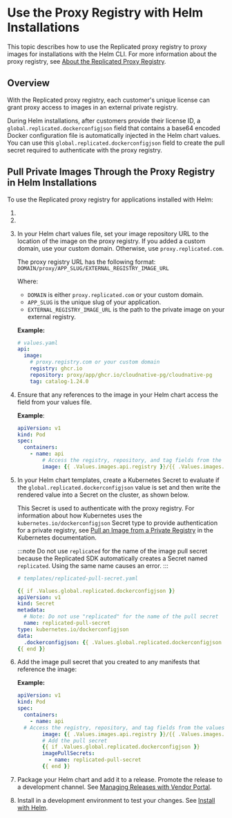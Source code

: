 
# Use the Proxy Registry with Helm Installations

This topic describes how to use the Replicated proxy registry to proxy images for installations with the Helm CLI. For more information about the proxy registry, see [About the Replicated Proxy Registry](private-images-about).

## Overview

With the Replicated proxy registry, each customer's unique license can grant proxy access to images in an external private registry.

During Helm installations, after customers provide their license ID, a `global.replicated.dockerconfigjson` field that contains a base64 encoded Docker configuration file is automatically injected in the Helm chart values. You can use this `global.replicated.dockerconfigjson` field to create the pull secret required to authenticate with the proxy registry.

## Pull Private Images Through the Proxy Registry in Helm Installations

To use the Replicated proxy registry for applications installed with Helm:

1. <StepCreds/>

1. <StepCustomDomain/>

1. In your Helm chart values file, set your image repository URL to the location of the image on the proxy registry. If you added a custom domain, use your custom domain. Otherwise, use `proxy.replicated.com`.

      The proxy registry URL has the following format: `DOMAIN/proxy/APP_SLUG/EXTERNAL_REGISTRY_IMAGE_URL`
      
      Where:
      * `DOMAIN` is either `proxy.replicated.com` or your custom domain.
      * `APP_SLUG` is the unique slug of your application.
      * `EXTERNAL_REGISTRY_IMAGE_URL` is the path to the private image on your external registry.
      
      **Example:**

      ```yaml
      # values.yaml
      api:
        image:
          # proxy.registry.com or your custom domain
          registry: ghcr.io
          repository: proxy/app/ghcr.io/cloudnative-pg/cloudnative-pg
          tag: catalog-1.24.0
      ```

1. Ensure that any references to the image in your Helm chart access the field from your values file.  

   **Example**:

    ```yaml
    apiVersion: v1
    kind: Pod
    spec:
      containers:
        - name: api 
            # Access the registry, repository, and tag fields from the values file
            image: {{ .Values.images.api.registry }}/{{ .Values.images.api.repository }}:{{ .Values.images.api.tag }}
    ```

1. In your Helm chart templates, create a Kubernetes Secret to evaluate if the `global.replicated.dockerconfigjson` value is set and then write the rendered value into a Secret on the cluster, as shown below.

   This Secret is used to authenticate with the proxy registry. For information about how Kubernetes uses the `kubernetes.io/dockerconfigjson` Secret type to provide authentication for a private registry, see [Pull an Image from a Private Registry](https://kubernetes.io/docs/tasks/configure-pod-container/pull-image-private-registry/) in the Kubernetes documentation. 

   :::note
   Do not use `replicated` for the name of the image pull secret because the Replicated SDK automatically creates a Secret named `replicated`. Using the same name causes an error.
   :::

   ```yaml
   # templates/replicated-pull-secret.yaml

   {{ if .Values.global.replicated.dockerconfigjson }}
   apiVersion: v1
   kind: Secret
   metadata:
     # Note: Do not use "replicated" for the name of the pull secret
     name: replicated-pull-secret
   type: kubernetes.io/dockerconfigjson
   data:
     .dockerconfigjson: {{ .Values.global.replicated.dockerconfigjson }}
   {{ end }}
   ```
   

1. Add the image pull secret that you created to any manifests that reference the image:

   **Example:**

    ```yaml
    apiVersion: v1
    kind: Pod
    spec:
      containers:
        - name: api 
      # Access the registry, repository, and tag fields from the values file
            image: {{ .Values.images.api.registry }}/{{ .Values.images.api.repository }}:{{ .Values.images.api.tag }}
            # Add the pull secret
            {{ if .Values.global.replicated.dockerconfigjson }}
            imagePullSecrets:
              - name: replicated-pull-secret
            {{ end }}
    ```

1. Package your Helm chart and add it to a release. Promote the release to a development channel. See [Managing Releases with Vendor Portal](releases-creating-releases).

1. Install in a development environment to test your changes. See [Install with Helm](/vendor/install-with-helm).